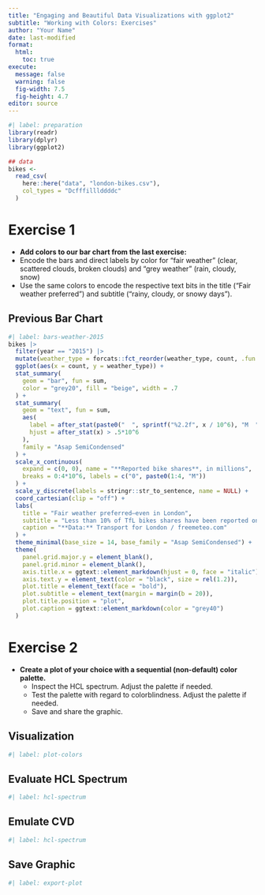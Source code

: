 ```yaml
---
title: "Engaging and Beautiful Data Visualizations with ggplot2"
subtitle: "Working with Colors: Exercises"
author: "Your Name"
date: last-modified
format: 
  html:
    toc: true
execute:
  message: false
  warning: false
  fig-width: 7.5
  fig-height: 4.7
editor: source
---
```


```r
#| label: preparation
library(readr)
library(dplyr)
library(ggplot2)

## data
bikes <-
  read_csv(
    here::here("data", "london-bikes.csv"),
    col_types = "Dcfffilllddddc"
  )
```


# Exercise 1

-   **Add colors to our bar chart from the last exercise:**
   -   Encode the bars and direct labels by color for "fair weather" (clear, scattered clouds, broken clouds) and "grey weather" (rain, cloudy, snow)
   -   Use the same colors to encode the respective text bits in the title ("Fair weather preferred") and subtitle ("rainy, cloudy, or snowy days").


## Previous Bar Chart

```r
#| label: bars-weather-2015
bikes |> 
  filter(year == "2015") |> 
  mutate(weather_type = forcats::fct_reorder(weather_type, count, .fun = sum)) |> 
  ggplot(aes(x = count, y = weather_type)) +
  stat_summary(
    geom = "bar", fun = sum, 
    color = "grey20", fill = "beige", width = .7
  ) +
  stat_summary(
    geom = "text", fun = sum,
    aes(
      label = after_stat(paste0("  ", sprintf("%2.2f", x / 10^6), "M  ")),
      hjust = after_stat(x) > .5*10^6
    ),
    family = "Asap SemiCondensed"
  ) +
  scale_x_continuous(
    expand = c(0, 0), name = "**Reported bike shares**, in millions", 
    breaks = 0:4*10^6, labels = c("0", paste0(1:4, "M"))
  ) +
  scale_y_discrete(labels = stringr::str_to_sentence, name = NULL) +
  coord_cartesian(clip = "off") +
  labs(
    title = "Fair weather preferred—even in London",
    subtitle = "Less than 10% of TfL bikes shares have been reported on rainy, cloudy, or snowy days in 2015.",
    caption = "**Data:** Transport for London / freemeteo.com"
  ) +
  theme_minimal(base_size = 14, base_family = "Asap SemiCondensed") +
  theme(
    panel.grid.major.y = element_blank(),
    panel.grid.minor = element_blank(),
    axis.title.x = ggtext::element_markdown(hjust = 0, face = "italic"),
    axis.text.y = element_text(color = "black", size = rel(1.2)),
    plot.title = element_text(face = "bold"),
    plot.subtitle = element_text(margin = margin(b = 20)),
    plot.title.position = "plot",
    plot.caption = ggtext::element_markdown(color = "grey40")
  )
```



# Exercise 2

-   **Create a plot of your choice with a sequential (non-default) color palette.**
    -   Inspect the HCL spectrum. Adjust the palette if needed.
    -   Test the palette with regard to colorblindness. Adjust the palette if needed.
    -   Save and share the graphic.


## Visualization

```r
#| label: plot-colors

```

## Evaluate HCL Spectrum

```r
#| label: hcl-spectrum

```

## Emulate CVD

```r
#| label: hcl-spectrum

```

## Save Graphic

```r
#| label: export-plot

```
